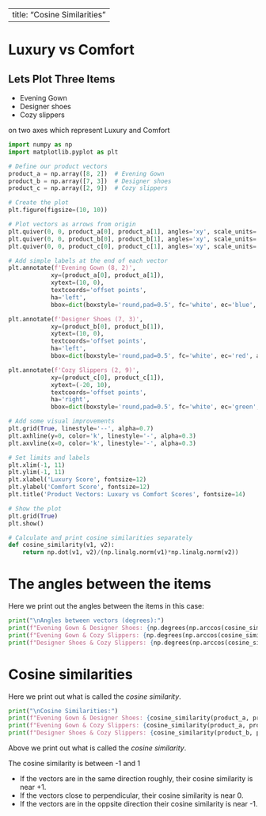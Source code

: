 
---
title: "Cosine Similarities"
---

# Luxury vs Comfort

## Lets Plot Three Items 

- Evening Gown
- Designer shoes
- Cozy slippers

on two axes which represent Luxury and Comfort

```python
import numpy as np
import matplotlib.pyplot as plt

# Define our product vectors
product_a = np.array([8, 2])  # Evening Gown 
product_b = np.array([7, 3])  # Designer shoes
product_c = np.array([2, 9])  # Cozy slippers

# Create the plot
plt.figure(figsize=(10, 10))

# Plot vectors as arrows from origin
plt.quiver(0, 0, product_a[0], product_a[1], angles='xy', scale_units='xy', scale=1, color='blue', label='Product A')
plt.quiver(0, 0, product_b[0], product_b[1], angles='xy', scale_units='xy', scale=1, color='red', label='Product B')
plt.quiver(0, 0, product_c[0], product_c[1], angles='xy', scale_units='xy', scale=1, color='green', label='Product C')

# Add simple labels at the end of each vector
plt.annotate(f'Evening Gown (8, 2)', 
            xy=(product_a[0], product_a[1]), 
            xytext=(10, 0), 
            textcoords='offset points', 
            ha='left',
            bbox=dict(boxstyle='round,pad=0.5', fc='white', ec='blue', alpha=0.8))

plt.annotate(f'Designer Shoes (7, 3)', 
            xy=(product_b[0], product_b[1]), 
            xytext=(10, 0), 
            textcoords='offset points', 
            ha='left',
            bbox=dict(boxstyle='round,pad=0.5', fc='white', ec='red', alpha=0.8))

plt.annotate(f'Cozy Slippers (2, 9)', 
            xy=(product_c[0], product_c[1]), 
            xytext=(-20, 10), 
            textcoords='offset points', 
            ha='right',
            bbox=dict(boxstyle='round,pad=0.5', fc='white', ec='green', alpha=0.8))

# Add some visual improvements
plt.grid(True, linestyle='--', alpha=0.7)
plt.axhline(y=0, color='k', linestyle='-', alpha=0.3)
plt.axvline(x=0, color='k', linestyle='-', alpha=0.3)

# Set limits and labels
plt.xlim(-1, 11)
plt.ylim(-1, 11)
plt.xlabel('Luxury Score', fontsize=12)
plt.ylabel('Comfort Score', fontsize=12)
plt.title('Product Vectors: Luxury vs Comfort Scores', fontsize=14)

# Show the plot
plt.grid(True)
plt.show()

# Calculate and print cosine similarities separately
def cosine_similarity(v1, v2):
    return np.dot(v1, v2)/(np.linalg.norm(v1)*np.linalg.norm(v2))
```

# The angles between the items 

Here we print out the angles between the items in this case:


```python
print("\nAngles between vectors (degrees):")
print(f"Evening Gown & Designer Shoes: {np.degrees(np.arccos(cosine_similarity(product_a, product_b))):.1f}°")
print(f"Evening Gown & Cozy Slippers: {np.degrees(np.arccos(cosine_similarity(product_a, product_c))):.1f}°")
print(f"Designer Shoes & Cozy Slippers: {np.degrees(np.arccos(cosine_similarity(product_b, product_c))):.1f}°")
```

# Cosine similarities

Here we print out what is called the *cosine similarity*.  

```python
print("\nCosine Similarities:")
print(f"Evening Gown & Designer Shoes: {cosine_similarity(product_a, product_b):.3f}")
print(f"Evening Gown & Cozy Slippers: {cosine_similarity(product_a, product_c):.3f}")
print(f"Designer Shoes & Cozy Slippers: {cosine_similarity(product_b, product_c):.3f}")
```

Above we print out what is called the *cosine similarity*.

The cosine similarity is between -1 and 1

- If the vectors are in the same direction roughly, their cosine similarity is near +1.
- If the vectors close to perpendicular, their cosine similarity is near 0.
- If the vectors are in the oppsite direction their cosine similarity is near -1.

